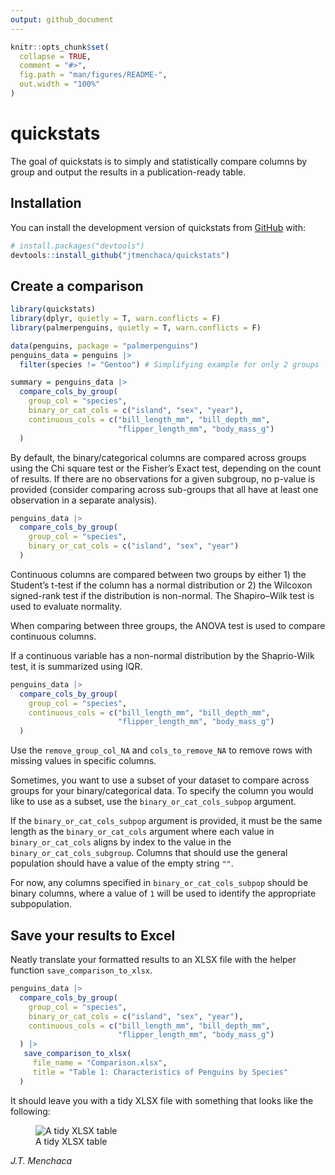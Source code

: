 ```yaml
---
output: github_document
---
```


<!-- README.md is generated from README.Rmd. Please edit that file -->

```r
knitr::opts_chunk$set(
  collapse = TRUE,
  comment = "#>",
  fig.path = "man/figures/README-",
  out.width = "100%"
)
```

# quickstats

<!-- badges: start -->
<!-- badges: end -->

The goal of quickstats is to simply and statistically compare columns by group and output the results in a publication-ready table. 

## Installation

You can install the development version of quickstats from [GitHub](https://github.com/) with:

``` r
# install.packages("devtools")
devtools::install_github("jtmenchaca/quickstats")
```

## Create a comparison

```r
library(quickstats)
library(dplyr, quietly = T, warn.conflicts = F)
library(palmerpenguins, quietly = T, warn.conflicts = F)

data(penguins, package = "palmerpenguins")
penguins_data = penguins |>
  filter(species != "Gentoo") # Simplifying example for only 2 groups

summary = penguins_data |> 
  compare_cols_by_group(
    group_col = "species", 
    binary_or_cat_cols = c("island", "sex", "year"), 
    continuous_cols = c("bill_length_mm", "bill_depth_mm", 
                        "flipper_length_mm", "body_mass_g")
  )

```

By default, the binary/categorical columns are compared across groups using the Chi square test or the Fisher's Exact test, depending on the count of results.  If there are no observations for a given subgroup, no p-value is provided (consider comparing across sub-groups that all have at least one observation in a separate analysis).

```r
penguins_data |> 
  compare_cols_by_group(
    group_col = "species", 
    binary_or_cat_cols = c("island", "sex", "year")
  )
```

Continuous columns are compared between two groups by either 1) the Student's t-test if the column has a normal distribution or 2) the Wilcoxon signed-rank test if the distribution is non-normal. The Shapiro–Wilk test is used to evaluate normality.

When comparing between three groups, the ANOVA test is used to compare continuous columns.

If a continuous variable has a non-normal distribution by the Shaprio-Wilk test, it is summarized using IQR.

```r
penguins_data |> 
  compare_cols_by_group(
    group_col = "species", 
    continuous_cols = c("bill_length_mm", "bill_depth_mm", 
                        "flipper_length_mm", "body_mass_g")
  )
```

Use the `remove_group_col_NA` and `cols_to_remove_NA` to remove rows with missing values in specific columns. 

Sometimes, you want to use a subset of your dataset to compare across groups for your binary/categorical data.  To specify the column you would like to use as a subset, use the `binary_or_cat_cols_subpop` argument. 

If the `binary_or_cat_cols_subpop` argument is provided, it must be the same length as the `binary_or_cat_cols` argument where each value in `binary_or_cat_cols` aligns by index to the value in the `binary_or_cat_cols_subgroup`.  Columns that should use the general population should have a value of the empty string `""`.  

For now, any columns specified in `binary_or_cat_cols_subpop` should be binary columns, where a value of `1` will be used to identify the appropriate subpopulation. 

## Save your results to Excel

Neatly translate your formatted results to an XLSX file with the helper function `save_comparison_to_xlsx`.

```r
penguins_data |> 
  compare_cols_by_group(
    group_col = "species", 
    binary_or_cat_cols = c("island", "sex", "year"), 
    continuous_cols = c("bill_length_mm", "bill_depth_mm", 
                        "flipper_length_mm", "body_mass_g")
  ) |>
   save_comparison_to_xlsx(
     file_name = "Comparison.xlsx",
     title = "Table 1: Characteristics of Penguins by Species"
  )
```

It should leave you with a tidy XLSX file with something that looks like the following: 

![A tidy XLSX table](man/figures/README-example-xlsx.png)

*J.T. Menchaca*
